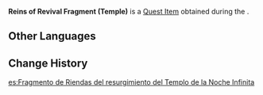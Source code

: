 {{Item Infobox
|id           = 100923
|image        = Item Reins of Revival Fragment (Temple).png
|type         = Quest Items
|description  = A fragment of the Reins of Revival. It has some special power.
|source1      = [[The Trail of Drake and Serpent]]
}}
'''Reins of Revival Fragment (Temple)''' is a [[Quest Item]] obtained during the {{Quest|The Trail of Drake and Serpent}}.

==Other Languages==
{{Other Languages
|default_hidden = 1
|en      = Reins of Revival Fragment (Temple)
|zhs     = 庙前的苏生之辔碎片
|zhs_rm  = Miào Qián de Sū Shēng zhī Pèi Suìpiàn
|zht     = 廟前的蘇生之轡碎片
|zht_rm  = Miào Qián de Sū Shēng zhī Pèi Suìpiàn
|ja      = 廟前の「蘇生手綱」の破片
|ja_rm   = Byouzen no "Sosei Tadzuna" no Hahen{{Assumed}}
|ko      = 사당 앞의 소생의 고삐 조각
|ko_rm   = Sadang Ap-ui Sosaeng-ui Goppi Jogak
|es      = Fragmento de Riendas del resurgimiento del Templo de la Noche Infinita
|fr      = Fragment des rênes du renouveau (Temple)
|ru      = Фрагмент поводьев воскрешения (Храм)
|th      = ชิ้นส่วน Reins of Revival จาก Evernight Temple
|th_rm   = 
|vi      = Mảnh Dây Cương Hồi Sinh Trước Đền
|de      = Fragment der Zügel der Auferstehung vor dem Tempel
|id      = Pecahan Kendali Kebangkitan (Temple)
|pt      = Fragmento da Rédea da Ressurreição do Templo
|tr      = Diriliş Dizginleri Parçası (Tapınak)
|it      = Frammento di Redini della rinascita (Tempio)
}}

==Change History==
{{Change History|2.4}}

[[es:Fragmento de Riendas del resurgimiento del Templo de la Noche Infinita]]